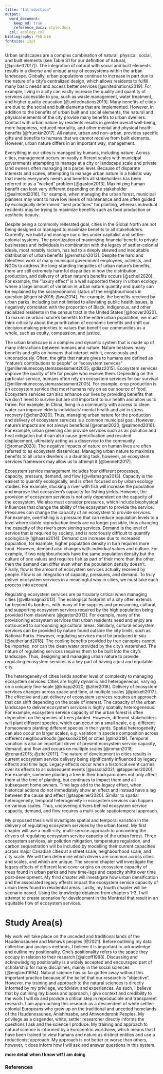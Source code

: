 ```yaml
---
title: "Introduction"
output: 
  word_document:
    keep_md: true 
    reference_docx: style.docx
  csl: ecology.csl
bibliography: PhD.bib
fontsize: 12pt
---
```


Urban landscapes are a complex combination of natural, physical, social, and built elements (see Table S1 for our definition of natural, [@pickett2017]). The integration of natural with social and built elements results in a diverse and unique array of ecosystems within the urban landscape. Globally, urban populations continue to increase in part due to the nature of a city's centralized design, which allows residents to fulfill many basic needs and access better services [@unitednations2019]. For example, living in a city can vastly increase the quality and quantity of services accessible to you, such as waste management, water treatment, and higher quality education [@unitednations2019]. Many benefits of cities are due to the social and built elements that are implemented. However, in addition to the benefits of urban built and social elements, the natural and physical elements of the city provide many benefits to urban dwellers. Contact with urban nature by residents results in greater overall well-being, more happiness, reduced mortality, and other mental and physical health benefits [@frumkin2017]. All nature, urban and non-urban, provides specific gifts and benefits to humans that we cannot receive from built elements. However, urban nature differs in an important way, management.  

Everything in our cities is managed by humans, including nature. Across cities, management occurs on vastly different scales with municipal governments attempting to manage at a city or landscape scale and private land owners often managing at a parcel level. Because of disparate interests and scales, attempting to manage urban nature in a holistic way that meets everyone's needs and benefits all stakeholders has been referred to as a "wicked" problem [@gaston2013]. Maximizing human benefit can look very different depending on the stakeholder [@salmond2016]. For example, when managing the urban forest, municipal planners may want to have low levels of maintenance and are often guided by ecologically determined "best practices" for planting, whereas individual residents may be trying to maximize benefits such as food production or aesthetic beauty.    

Despite being a commonly reiterated goal, cities in the Global North are not being designed or managed to maximize benefits to all stakeholders. Currently, we build and manage our cities under capitalist and settler-colonial systems. The prioritization of maximizing financial benefit to private businesses and individuals in combination with the legacy of settler-colonial ideals, most notably racism, has led to a deeply skewed and inequitable distribution of urban benefits [@ernstson2013]. Despite the hard and relentless work of many municipal government employees, activists, and NGOs to address the long-standing inequities of urban nature's benefits, there are still extremely harmful disparities in how the distribution, production, and delivery of urban nature's benefits occurs [@schell2020]. For example, the "luxury effect" is a well supported theory in urban ecology where a large amount of variation in urban nature quantity and quality can be explained by the socioeconomic status of the neighbourhoods in question [@gerrish2018; @wu2014]. For example, the benefits received by urban parks, including but not limited to alleviating public health issues, is negatively correlated with the proportion of Black, Indigenous, and other racialized residents in the census tract in the United States [@hoover2020]. To maximize urban nature's benefits to the entire urban population, we must think critically about the prioritization of economic benefits and shift our decision-making priorities to values that benefit our communities as a whole, such as equity, compassion, and justice.  

The urban landscape is a complex and dynamic system that is made up of many interactions between humans and nature. Nature bestows many benefits and gifts on humans that interact with it, consciously and unconsciously. Often, the gifts that nature gives to humans are defined as "nature's contributions to people" or "ecosystem services" [@millenniumecosystemassessment2005; @diaz2015]. Ecosystem services improve the quality of life for people who receive them. Depending on the particular service, humans often rely on ecosystem services for our survival [@millenniumecosystemassessment2005]. For example, crop production is an ecosystem service that most humans rely on as our source of food. Ecosystem services can also enhance our lives by providing benefits that we don't need to survive but are still important to our health and allow us to thrive. For example, in China, living in a community with access to clean water can improve elderly individuals' mental health and aid in stress recovery [@chen2020]. Thus, managing urban nature for the production and delivery of ecosystem services is a common municipal goal. However, nature's impacts are not always beneficial [@roman2020; @salmond2016]. For example, urban greening can provide services such as air pollution and heat mitigation but it can also cause gentrification and resident displacement, ultimately acting as a disservice to the community [@roman2020]. The negative impacts of nature on human lives are often referred to as ecosystem disservices. Managing urban nature to maximize benefits to all urban dwellers is a daunting task, however, an ecosystem services framework may allow us to attempt it [@bennett2017].  

Ecosystem service management includes four different processes, capacity, pressure, demand, and flow [@villamagna2013]. Capacity is the easiest to quantify ecologically, and is often focused on by urban ecology studies. For example, stocking a river with fish will increase the population and improve that ecosystem's capacity for fishing yields. However, the provision of ecosystem services is not only dependent on the capacity of the ecosystem. We also must consider pressures, which include biophysical influences that change the ability of the ecosystem to provide the service. Pressures can change the capacity of an ecosystem to provide services. For example, overfishing is a pressure that can reduce population levels to a level where stable reproduction levels are no longer possible, thus changing the capacity of the river's provisioning services. Demand is the level of service that is required by society, and is notoriously difficult to quantify ecologically [@haase2014]. Demand can increase due to increased population, for example, higher population density in turn requires more food. However, demand also changes with individual values and culture. For example, if two neighbourhoods have the same population density but the culture of one values and requires fish as part of their more than the other, then the demand can differ even when the population density doesn't. Finally, flow is the amount of ecosystem services actually received by people. Flow is an integration of capacity, pressures, and demand. To truly deliver ecosystem services in a meaningful way in cities, we must take each process into account.  

Regulating ecosystem services are particularly critical when managing cities [@villamagna2013]. The ecological footprint of a city often extends far beyond its borders, with many of the supplies and provisioning, cultural, and supporting ecosystem services required by the high population being provided from elsewhere [@gaston2013]. For example, many of the provisioning ecosystem services that urban residents need and enjoy are outsourced to surrounding agricultural areas. Similarly, cultural ecosystem services can be provided by nature found outside the city limits, such as National Parks. However, regulating services must be produced *in situ* [@sutherland2018]. The cooling benefits provided by tree canopies cannot be imported, nor can the clean water provided by the city's watershed. The nature of regulating services requires them to be built into the city's landscape. Thus, designing and managing urban nature to provide regulating ecosystem services is a key part of having a just and equitable city.  

The heterogeneity of cities lends another level of complexity to managing ecosystem services. Cities are highly dynamic and heterogeneous, varying on a uniquely fine-scale [@knapp2020; @ziter2018]. Delivery of ecosystem services changes across space and time, at multiple scales [@pickett2017]. The effective and just delivery of ecosystem services requires an approach that can shift depending on the scale of interest. The capacity of the urban landscape to deliver ecosystem services is highly spatially heterogeneous. For example, ecosystem service capacity of the urban forest is often dependent on the species of trees planted. However, different stakeholders will plant different species, which can occur on a small scale, e.g. different homeowners planting different species in their yards. Spatial heterogeneity can also occur on larger scales, e.g. variation in species composition across different neighbourhoods [@ossola2019] or cities [@lin2019]. Temporal variation is also an important driver of present ecosystem service capacity, demand, and flow and occurs on multiple scales [@roman2018; @renard2015; @ziter2017]. The nature of development in cities results in current ecosystem service delivery being significantly influenced by legacy effects and time lags. Legacy effects occur when a historical event carries over its effects to all subsequent events [@ossola2021; @tappeiner2020]. For example, someone planting a tree in their backyard does not only affect them at the time of planting, but continues to impact them and all subsequent home owners. Time lags add to the legacy effect, when historical actions do not immediately show an effect and instead have a lag between the cause and effect [@tappeiner2020]. Similar to spatial heterogeneity, temporal heterogeneity in ecosystem services can happen on various scales. Thus, uncovering drivers behind ecosystem service capacity, demand, and flow requires a multi-scale spatiotemporal approach. 

My proposed thesis will investigate spatial and temporal variation in the delivery of regulating ecosystem services by the urban forest. My first chapter will use a multi-city, multi-service approach to uncovering the drivers of regulating ecosystem service capacity of the urban forest. Three ecosystem services, air pollution mitigation, temperature regulation, and carbon sequestration will be included by modelling their current capacities across major Canadian cities at a street scale, neighbourhood scale, and city scale. We will then determine which drivers are common across cities and scales, and which are unique. The second chapter will investigate the legacy effects of different land cover origins on ecosystem capacity of trees found in urban parks and how time-lags and capacity shifts over time post-development. My third chapter will investigate how urban densification and the associated legacy effects impact the ecosystem service capacity of urban trees found in residential areas. Lastly, my fourth chapter will be scenario based. Using the knowledge obtained from chapters 1-3, I will attempt to create scenarios for development in the Montréal that result in an equitable flow of ecosystem services.

\newpage
# Study Area(s)
My work will take place on the unceded and traditional lands of the Haudenosaunee and Mohawk peoples [@2021]. Before outlining my data collection and analysis methods, I believe it is important to acknowledge and outline my positionality. One's positionality refers to the space they occupy in relation to their research [@alcoff1988]. Discussing and acknowledging positionality is a widely accepted and encouraged part of scholarship for many disciplines, mainly in the social sciences [@england1994]. Natural science has so far gotten away without this important practice because of the belief that our research is "objective". However, my training and approach to the natural sciences is directly informed by my privilege, worldview, and experiences. As such, I believe that by outlining my biases and approach, I give context and credibility to the work I will do and provide a critical step in reproducible and transparent research. I am approaching this research as a descendent of white settler-colonial Europeans who grew up on the traditional and unceded homelands of the Haudenosaunee, Anishinaabe, and Attiwonderonk Peoples. My privilege as a cisgender, white, settler researcher directly informs the questions I ask and the science I produce. My training and approach to natural science is informed by a Eurocentric worldview, which means that I have been trained to view humans and nature as distinct entities and use a reductionist approach. My approach is not better or worse than others, however, it does inform how I will ask and answer questions in this system.

**more detail when I know wtf I am doing**

\newpage
### References

